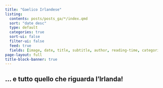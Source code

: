 ```yaml
---
title: "Gaelico Irlandese"
listing:
  contents: posts/posts_ga/*/index.qmd
  sort: "date desc"
  type: default
  categories: true
  sort-ui: false
  filter-ui: false
  feed: true
  fields: [image, date, title, subtitle, author, reading-time, categories]
page-layout: full
title-block-banner: true
---
```


## ... e tutto quello che riguarda l'Irlanda!